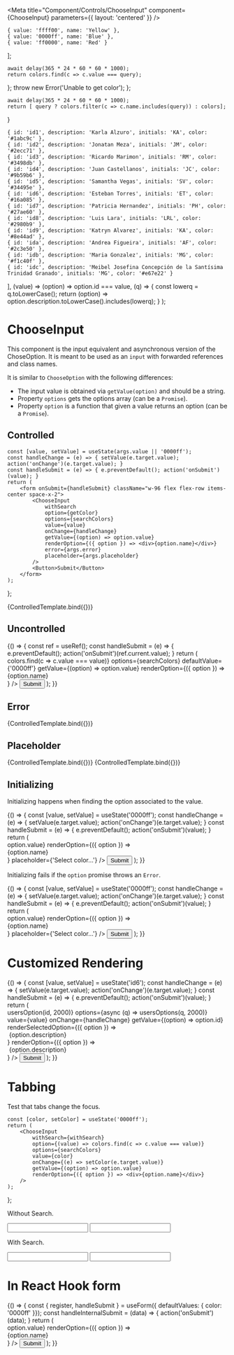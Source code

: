 

<Meta
    title="Component/Controls/ChooseInput" 
    component={ChooseInput}
    parameters={{
        layout: 'centered'
    }}
/>

    { value: 'ffff00', name: 'Yellow' },
    { value: '0000ff', name: 'Blue' },
    { value: 'ff0000', name: 'Red' }
];

    await delay(365 * 24 * 60 * 60 * 1000);
    return colors.find(c => c.value === query);
};
    throw new Error('Unable to get color');
};

    await delay(365 * 24 * 60 * 60 * 1000);
    return [ query ? colors.filter(c => c.name.includes(query)) : colors];
}

    { id: 'id1', description: 'Karla Alzuro', initials: 'KA', color: '#1abc9c' },
    { id: 'id2', description: 'Jonatan Meza', initials: 'JM', color: '#2ecc71' },
    { id: 'id3', description: 'Ricardo Marimon', initials: 'RM', color: '#3498db' },
    { id: 'id4', description: 'Juan Castellanos', initials: 'JC', color: '#9b59b6' },
    { id: 'id5', description: 'Samantha Vegas', initials: 'SV', color: '#34495e' },
    { id: 'id6', description: 'Esteban Torres', initials: 'ET', color: '#16a085' },
    { id: 'id7', description: 'Patricia Hernandez', initials: 'PH', color: '#27ae60' },
    { id: 'id8', description: 'Luis Lara', initials: 'LRL', color: '#2980b9' },
    { id: 'id9', description: 'Katryn Alvarez', initials: 'KA', color: '#8e44ad' },
    { id: 'ida', description: 'Andrea Figueira', initials: 'AF', color: '#2c3e50' },
    { id: 'idb', description: 'Maria Gonzalez', initials: 'MG', color: '#f1c40f' },
    { id: 'idc', description: 'Meibel Josefina Concepción de la Santísima Trinidad Granado', initials: 'MG', color: '#e67e22' }
],
    (value) => (option) => option.id === value,
    (q) => {
        const lowerq = q.toLowerCase();
        return (option) => option.description.toLowerCase().includes(lowerq);
    }
);




# ChooseInput

This component is the input equivalent and asynchronous version of the
ChoseOption. It is meant to be used as an `input` with forwarded
references and class names.

It is similar to `ChooseOption` with the following differences:

* The input value is obtained via `getValue(option)` and should be a string.
* Property `options` gets the options array (can be a `Promise`).
* Property `option` is a function that given a value returns an option (can be 
  a `Promise`).

<ArgsTable of={Input} /> 


## Controlled 

    const [value, setValue] = useState(args.value || '0000ff');
    const handleChange = (e) => { setValue(e.target.value); action('onChange')(e.target.value); }
    const handleSubmit = (e) => { e.preventDefault(); action('onSubmit')(value); }
    return (
        <form onSubmit={handleSubmit} className="w-96 flex flex-row items-center space-x-2">
            <ChooseInput
                withSearch
                option={getColor}
                options={searchColors}
                value={value}
                onChange={handleChange}
                getValue={(option) => option.value}
                renderOption={({ option }) => <div>{option.name}</div>}
                error={args.error}
                placeholder={args.placeholder}
            />
            <Button>Submit</Button>
        </form>
    );
};

<Canvas>
    <Story name="Controlled">
        {ControlledTemplate.bind({})}
    </Story>
</Canvas>


## Uncontrolled 

<Canvas>
    <Story name="Uncontrolled">
        {() => {
            const ref = useRef();
            const handleSubmit = (e) => { e.preventDefault(); action('onSubmit')(ref.current.value); }
            return (
                <form onSubmit={handleSubmit} className="w-96 flex flex-row items-center space-x-2">
                    <ChooseInput 
                        ref={ref}
                        withSearch
                        option={(value) => colors.find(c => c.value === value)}
                        options={searchColors}
                        defaultValue={'0000ff'}
                        getValue={(option) => option.value}
                        renderOption={({ option }) => <div>{option.name}</div>}
                    />
                    <Button>Submit</Button>
                </form>
            );
        }}
    </Story>
</Canvas>


## Error

<Canvas>
    <Story name="Error" args={{ error: true }}>
        {ControlledTemplate.bind({})}
    </Story>
</Canvas>


## Placeholder

<Canvas>
    <Story name="Placeholder"args={{ value: 'xxxxxx', placeholder: 'Select color...' }}>
        {ControlledTemplate.bind({})}
    </Story>
</Canvas>

<Canvas>
    <Story name="Placeholder Long"args={{ value: 'xxxxxx', placeholder: 'Enter color of shirts that you like for summer ocassions...' }}>
        {ControlledTemplate.bind({})}
    </Story>
</Canvas>

## Initializing

Initializing happens when finding the option associated to the value.

<Canvas>
    <Story name="Initializing">
        {() => {
            const [value, setValue] = useState('0000ff');
            const handleChange = (e) => { setValue(e.target.value); action('onChange')(e.target.value); }
            const handleSubmit = (e) => { e.preventDefault(); action('onSubmit')(value); }
            return (
                <form onSubmit={handleSubmit} className="w-96 flex flex-row items-center space-x-2">
                    <ChooseInput
                        withSearch
                        option={getColorForever}
                        options={searchColors}
                        value={value}
                        error={false}
                        onChange={handleChange}
                        getValue={(option) => option.value}
                        renderOption={({ option }) => <div>{option.name}</div>}
                        placeholder={'Select color...'}
                    />
                    <Button>Submit</Button>
                </form>
            );
        }}
    </Story>
</Canvas>

Initializing fails if the `option` promise throws an `Error`.

<Canvas>
    <Story name="Initializing Error">
        {() => {
            const [value, setValue] = useState('0000ff');
            const handleChange = (e) => { setValue(e.target.value); action('onChange')(e.target.value); }
            const handleSubmit = (e) => { e.preventDefault(); action('onSubmit')(value); }
            return (
                <form onSubmit={handleSubmit} className="w-96 flex flex-row items-center space-x-2">
                    <ChooseInput
                        withSearch
                        option={getColorError}
                        options={searchColors}
                        value={value}
                        error={false}
                        onChange={handleChange}
                        getValue={(option) => option.value}
                        renderOption={({ option }) => <div>{option.name}</div>}
                        placeholder={'Select color...'}
                    />
                    <Button>Submit</Button>
                </form>
            );
        }}
    </Story>
</Canvas>

# Customized Rendering

<Canvas>
    <Story name="Customized Rendering">
        {() => {
            const [value, setValue] = useState('id6');
            const handleChange = (e) => { setValue(e.target.value); action('onChange')(e.target.value); }
            const handleSubmit = (e) => { e.preventDefault(); action('onSubmit')(value); }
            return (
                <form onSubmit={handleSubmit} className="w-96 flex flex-row items-center space-x-2">
                    <ChooseInput
                        withSearch
                        withSameWidth
                        option={async (id) => usersOption(id, 2000)}
                        options={async (q) => usersOptions(q, 2000)}
                        value={value}
                        onChange={handleChange}
                        getValue={(option) => option.id}
                        renderSelectedOption={({ option }) => <div className="truncate"><Avatar initials={option.initials} color={option.color}/>&nbsp;{option.description}</div>}
                        renderOption={({ option }) => <div className="py-1 truncate"><Avatar initials={option.initials} color={option.color}/>&nbsp;{option.description}</div>}
                    />
                    <Button>Submit</Button>
                </form>
            );
        }}
    </Story>
</Canvas>


# Tabbing

Test that tabs change the focus.

    const [color, setColor] = useState('0000ff');
    return (
        <ChooseInput 
            withSearch={withSearch}
            option={(value) => colors.find(c => c.value === value)}
            options={searchColors}
            value={color}
            onChange={(e) => setColor(e.target.value)}
            getValue={(option) => option.value}
            renderOption={({ option }) => <div>{option.name}</div>}
        />
    );
};

Without Search.

<Canvas>
    <Story name="Tabbing Without Search">
        <div className="w-96 grid grid-cols-3 gap-2">
            <Input type="text" defaultValue=""/>
            <TabbingTemplate/>
            <Input type="text" defaultValue=""/>
        </div>
    </Story>
</Canvas>

With Search.

<Canvas>
    <Story name="Tabbing With Search">
        <div className="w-96 grid grid-cols-3 gap-2">
            <Input type="text" defaultValue=""/>
            <TabbingTemplate withSearch/>
            <Input type="text" defaultValue=""/>
        </div>
    </Story>
</Canvas>

# In React Hook form

<Canvas>
    <Story name="In React Hook Form">
        {() => {
            const { register, handleSubmit } = useForm({ defaultValues: { color: '0000ff' }});
            const handleInternalSubmit = (data) => { action('onSubmit')(data); }
            return (
                <form onSubmit={handleSubmit(handleInternalSubmit)} className="w-96 flex flex-row items-center space-x-2">
                    <Choose
                        withSearch
                        option={getColor}
                        options={searchColors}
                        {...register('color')}
                        getValue={(option) => option.value}
                        renderOption={({ option }) => <div>{option.name}</div>}
                    />
                    <Button>Submit</Button>
                </form>
            );
        }}
    </Story>
</Canvas>

